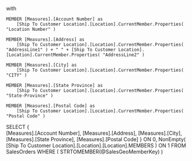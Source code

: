 ﻿with

	MEMBER [Measures].[Account Number] as
		[Ship To Customer Location].[Location].CurrentMember.Properties( "Location Number" )	

	MEMBER [Measures].[Address] as
		[Ship To Customer Location].[Location].CurrentMember.Properties( "AddressLine1" ) + " " + [Ship To Customer Location].[Location].CurrentMember.Properties( "AddressLine2" )

	MEMBER [Measures].[City] as
		[Ship To Customer Location].[Location].CurrentMember.Properties( "CITY" )
		
	MEMBER [Measures].[State Province] as
		[Ship To Customer Location].[Location].CurrentMember.Properties( "State-Province" )	
		
	MEMBER [Measures].[Postal Code] as
		[Ship To Customer Location].[Location].CurrentMember.Properties( "Postal Code" )					

SELECT
{	
	[Measures].[Account Number],
	[Measures].[Address],
	[Measures].[City],
	[Measures].[State Province],
	[Measures].[Postal Code]
} ON 0,
NonEmpty(
	[Ship To Customer Location].[Location].[Location].MEMBERS
)
ON 1
FROM 
	SalesOrders
WHERE (
	STRTOMEMBER(@SalesGeoMemberKey)	
)